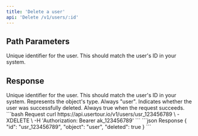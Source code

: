 ```yaml
---
title: 'Delete a user'
api: 'Delete /v1/users/:id'
---
```


## Path Parameters

<ParamField path="id" type="string" required>
  Unique identifier for the user. This should match the user's ID in your system.
</ParamField>

## Response

<ResponseField name="id" type="string">
  Unique identifier for the user. This should match the user's ID in your system.
</ResponseField>

<ResponseField name="object" type="string">
  Represents the object's type. Always "user".
</ResponseField>

<ResponseField name="deleted" type="boolean">
  Indicates whether the user was successfully deleted. Always true when the request succeeds.
</ResponseField>

<RequestExample>
  ```bash Request
  curl https://api.usertour.io/v1/users/usr_123456789 \
  -XDELETE \
  -H 'Authorization: Bearer ak_123456789'
  ```
</RequestExample>

<ResponseExample>
  ```json Response
  {
    "id": "usr_123456789",
    "object": "user",
    "deleted": true
  }
  ```
</ResponseExample>